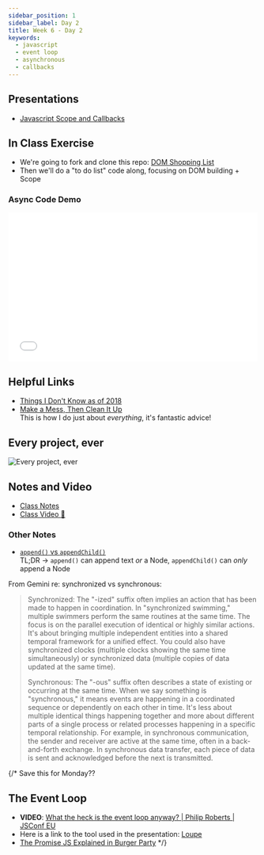```yaml
---
sidebar_position: 1
sidebar_label: Day 2
title: Week 6 - Day 2
keywords:
  - javascript
  - event loop
  - asynchronous
  - callbacks
---
```


## Presentations

- [Javascript Scope and Callbacks](https://docs.google.com/presentation/d/1HcnsTdZIBk0SE83Mf_LOb0UKrOyvW2w01lyoYVcjL0s/edit?usp=sharing)

## In Class Exercise

- We're going to fork and clone this repo: [DOM Shopping List](https://github.com/seanrreid/DOM-shopping-list)
- Then we'll do a "to do list" code along, focusing on DOM building + Scope

### Async Code Demo

<iframe width="100%" height="300" src="//jsfiddle.net/torchcodelab/fd9a6w3r/2/embedded/js/dark/" allowfullscreen="allowfullscreen" allowpaymentrequest frameborder="0"></iframe>

## Helpful Links

- [Things I Don't Know as of 2018](https://overreacted.io/things-i-dont-know-as-of-2018/)
- [Make a Mess, Then Clean It Up](https://frontendatscale.com/issues/31)
  <br/>This is how I do just about _everything_, it's fantastic advice!

## Every project, ever

![Every project, ever](./img/project_lifecycle.jpg)

## Notes and Video

- [Class Notes](https://docs.google.com/document/d/1FYobMv2ysZgMkFS9VAAjci6q2waObIrXpcbwIL8GOt8/edit?usp=sharing)
- [Class Video :movie_camera:](https://drive.google.com/file/d/1AgQAv4V9p3cBv0mxD6sx2QF3dkkIH0qf/view?usp=sharing)

### Other Notes

- [`append()` vs `appendChild()`](https://dev.to/ibn_abubakre/append-vs-appendchild-a4m)
  <br/>TL;DR -> `append()` can append text _or_ a Node, `appendChild()` can _only_ append a Node

From Gemini re: synchronized vs synchronous:

> Synchronized: The "-ized" suffix often implies an action that has been made to happen in coordination. In "synchronized swimming," multiple swimmers perform the same routines at the same time. The focus is on the parallel execution of identical or highly similar actions. It's about bringing multiple independent entities into a shared temporal framework for a unified effect. You could also have synchronized clocks (multiple clocks showing the same time simultaneously) or synchronized data (multiple copies of data updated at the same time).
>
> Synchronous: The "-ous" suffix often describes a state of existing or occurring at the same time. When we say something is "synchronous," it means events are happening in a coordinated sequence or dependently on each other in time. It's less about multiple identical things happening together and more about different parts of a single process or related processes happening in a specific temporal relationship. For example, in synchronous communication, the sender and receiver are active at the same time, often in a back-and-forth exchange. In synchronous data transfer, each piece of data is sent and acknowledged before the next is transmitted.

{/*
Save this for Monday??

## The Event Loop

- **VIDEO**: [What the heck is the event loop anyway? | Philip Roberts | JSConf EU](https://www.youtube.com/watch?v=8aGhZQkoFbQ)
- Here is a link to the tool used in the presentation: [Loupe](http://latentflip.com/loupe/?code=JC5vbignYnV0dG9uJywgJ2NsaWNrJywgZnVuY3Rpb24gb25DbGljaygpIHsKICAgIHNldFRpbWVvdXQoZnVuY3Rpb24gdGltZXIoKSB7CiAgICAgICAgY29uc29sZS5sb2coJ1lvdSBjbGlja2VkIHRoZSBidXR0b24hJyk7ICAgIAogICAgfSwgMjAwMCk7Cn0pOwoKY29uc29sZS5sb2coIkhpISIpOwoKc2V0VGltZW91dChmdW5jdGlvbiB0aW1lb3V0KCkgewogICAgY29uc29sZS5sb2coIkNsaWNrIHRoZSBidXR0b24hIik7Cn0sIDUwMDApOwoKY29uc29sZS5sb2coIldlbGNvbWUgdG8gbG91cGUuIik7!!!PGJ1dHRvbj5DbGljayBtZSE8L2J1dHRvbj4%3D)
- [The Promise JS Explained in Burger Party](https://fullstackjournal.wordpress.com/2018/07/06/the-promise-js-explained-i-burger-party/)
*/}